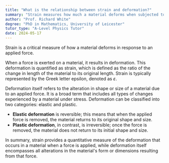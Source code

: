 ```yaml
---
title: "What is the relationship between strain and deformation?"
summary: "Strain measures how much a material deforms when subjected to an applied force, indicating the material's response to stress."
author: "Prof. Richard White"
degree: "PhD in Mathematics, University of Leicester"
tutor_type: "A-Level Physics Tutor"
date: 2024-05-17
---
```


Strain is a critical measure of how a material deforms in response to an applied force. 

When a force is exerted on a material, it results in deformation. This deformation is quantified as strain, which is defined as the ratio of the change in length of the material to its original length. Strain is typically represented by the Greek letter epsilon, denoted as $\varepsilon$.

Deformation itself refers to the alteration in shape or size of a material due to an applied force. It is a broad term that includes all types of changes experienced by a material under stress. Deformation can be classified into two categories: elastic and plastic. 

- **Elastic deformation** is reversible; this means that when the applied force is removed, the material returns to its original shape and size.
- **Plastic deformation**, in contrast, is irreversible; once the force is removed, the material does not return to its initial shape and size.

In summary, strain provides a quantitative measure of the deformation that occurs in a material when a force is applied, while deformation itself encompasses all alterations in the material's form or dimensions resulting from that force.
    